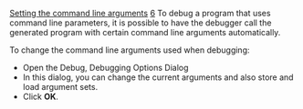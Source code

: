 [[Property:title|Setting the command line arguments]]
[[Property:weight|6]]
To debug a program that uses command line parameters, it is possible to have the debugger call the generated program with certain command line arguments automatically.

To change the command line arguments used when debugging:
* Open the Debug, Debugging Options Dialog 
* In this dialog, you can change the current arguments and also store and load argument sets. 
* Click '''OK'''. 

{{tip| '''Tip''': To get the command line arguments in a program, it is possible to either define the root feature as taking an array of [[ref:/libraries/base/reference/string_8_chart|STRING_8]]  objects, or to use the [[ref:/libraries/base/reference/arguments_chart|ARGUMENTS]]  class, which provides a lot of functionality linked with command line arguments. }}




